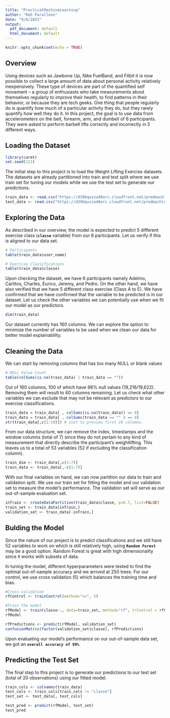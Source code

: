 ---
title: "PracticalMachineLearning"
author: "Reb Paralleon"
date: "9/6/2022"
output:
  pdf_document: default
  html_document: default
---

```{r setup, include=FALSE}
knitr::opts_chunk$set(echo = TRUE)
```

## Overview

Using devices such as Jawbone Up, Nike FuelBand, and Fitbit it is now possible to collect a large amount of data about personal activity relatively inexpensively. These type of devices are part of the quantified self movement – a group of enthusiasts who take measurements about themselves regularly to improve their health, to find patterns in their behavior, or because they are tech geeks. One thing that people regularly do is quantify how much of a particular activity they do, but they rarely quantify how well they do it. In this project, the goal is to use data from accelerometers on the belt, forearm, arm, and dumbell of 6 participants. They were asked to perform barbell lifts correctly and incorrectly in 5 different ways.


## Loading the Dataset

```{r, include=FALSE, message=FALSE}
library(caret)
set.seed(123)
```

The initial step to this project is to load the Weight Lifting Exercise datasets. The datasets are already partitioned into train and test split where we use train set for tuning our models while we use the test set to generate our predictions. 

```{r, echo=TRUE, cache = T}
train_data <- read.csv("https://d396qusza40orc.cloudfront.net/predmachlearn/pml-training.csv")
test_data <- read.csv("https://d396qusza40orc.cloudfront.net/predmachlearn/pml-testing.csv")
```


## Exploring the Data

As described in our overview, the model is expected to predict 5 different exercise class (**`classe`** variable) from our 6 participants. Let us verify if this is aligned to our data set.

```{r, echo=TRUE, cache = T}
# Participants
table(train_data$user_name)

# Exercise Classifications
table(train_data$classe)
```
Upon checking the dataset, we have 6 participants namely Adelmo, Carlitos, Charles, Eurico, Jeremy, and Pedro. On the other hand, we have also verified that we have 5 different class exercise (Class A to E). 
We have confirmed that we have confirmed that the variable to be predicted is in our dataset. Let us check the other variables we can potentially use when we fit our model as our predictors.

```{r, echo=TRUE, cache = T}
dim(train_data)
```
Our dataset currently has 160 columns. We can explore the option to minimize the number of variables to be used when we clean our data for better model explainability.   

## Cleaning the Data

We can start by removing columns that has too many NULL or blank values

```{r, echo=TRUE, cache = T}
# NULL Value Count
table(colSums(is.na(train_data) | train_data == "")) 
```
Out of 160 columns, 100 of which have 98% null values (19,216/19,622). Removing them will result to 60 columns remaining. Let us check what other variables we can exclude that may not be relevant as predictors to our exercise classifications.

```{r, echo=TRUE, cache = T}
train_data = train_data[ , colSums(is.na(train_data)) == 0]
train_data = train_data[ , colSums(train_data == "" ) == 0]
str(train_data[,c(1:10)]) # Just to preview first 10 columns.
```
From our data structure, we can remove the index, timestamps and the window columns (total of 7) since they do not pertain to any kind of measurement that directly describe the participant's weightlifting. This leaves us to a total of 53 variables (52 if excluding the classification column).

```{r, cache = T}
train_dim <- train_data[,c(1:7)]
train_data <- train_data[,-c(1:7)]
```

With our final variables on hand, we can now partition our data to train and validation split. We use our train set for fitting the model and our validation set to measure the model's performance. The validation set will serve as our out-of-sample evaluation set.

```{r, echo=TRUE, cache = T}
inTrain <- createDataPartition(train_data$classe, p=0.7, list=FALSE)
train_set <- train_data[inTrain,]
validation_set <- train_data[-inTrain,]
```

## Bulding the Model

Since the nature of our project is to predict classifications and we still have 52 variables to work on which is still relatively high, using **`Random Forest`** may be a good option. Random Forest is great with high dimensionality since it works with subsets of data. 

In tuning the model, different hyperparameters were tested to find the optimal out-of-sample accuracy and we arrived at 250 trees. For our control, we use cross validation (5) which balances the training time and bias. 

```{r, echo=TRUE, cache = T}
#Cross-validation
rfControl <- trainControl(method="cv", 5)

#Train the model
rfModel <- train(classe~., data=train_set, method="rf", trControl = rfControl, tuneLength = 5, ntree=250)
rfModel
```

```{r, cache = T}
rfPredictions <- predict(rfModel, validation_set)
confusionMatrix(factor(validation_set$classe), rfPredictions)
```
Upon evaluating our model's performance on our out-of-sample data set, we got an **`overall accuracy of 99%`**.


## Predicting the Test Set

The final step to this project is to generate our predictions to our test set (total of 20 observations) using our fitted model.

```{r, cache = T}
train_cols <- colnames(train_data)
test_cols <- train_cols[train_cols != "classe"] 
test_set <- test_data[, test_cols]

test_pred <- predict(rfModel, test_set)
test_pred

```







